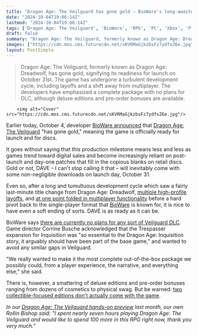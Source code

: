 ```yaml
---
title: "Dragon Age: The Veilguard has gone gold – BioWare's long-awaited return to fantasy RPGs is ready for launch this month"
date: "2024-10-04T19:06:14Z"
lastmod: "2024-10-04T19:06:14Z"
tags: ['Dragon Age: The Veilguard', 'BioWare', 'RPG', 'PC', 'Xbox', 'PlayStation', 'Single-Player', 'Action RPG', 'Fantasy']
draft: false
summary: "Dragon Age: The Veilguard, formerly known as Dragon Age: Dreadwolf, has gone gold, signifying its readiness for launch on October 31st. The game has undergone a turbulent development cycle, including layoffs and a shift away from multiplayer. The developers have emphasized a complete package with no plans for DLC, although deluxe editions and pre-order bonuses are available."
images: ["https://cdn.mos.cms.futurecdn.net/sKVRMaGjkzbsFz7ydfxZ6e.jpg"]
layout: PostSimple
---
```

> Dragon Age: The Veilguard, formerly known as Dragon Age: Dreadwolf, has gone gold, signifying its readiness for launch on October 31st. The game has undergone a turbulent development cycle, including layoffs and a shift away from multiplayer. The developers have emphasized a complete package with no plans for DLC, although deluxe editions and pre-order bonuses are available.


        <img alt="Cover" src="https://cdn.mos.cms.futurecdn.net/sKVRMaGjkzbsFz7ydfxZ6e.jpg"/>
        
Earlier today, October 4, developer [BioWare announced](https://x.com/dragonage/status/1842218290032111742) that [<u>Dragon Age: The Veilguard</u>](https://www.gamesradar.com/dragon-age-4-confirmed-release-date-solas-wishlist-news/) "has gone gold," meaning the game is officially ready for launch and for discs. 

It goes without saying that this production milestone means less and less as games trend toward digital sales and become increasingly reliant on post-launch and day-one patches that fill in the copious blanks on retail discs. Gold or not, DAVE – I can't stop calling it that – will inevitably come with some non-negligible downloads on launch day, October 31.

Even so, after a long and tumultuous development cycle which saw a fairly last-minute title change from Dragon Age: Dreadwolf, [<u>multiple high-profile layoffs</u>](https://www.gamesradar.com/bioware-lays-off-50-developers-as-part-of-a-plan-to-ensure-dragon-age-dreadwolf-is-an-outstanding-game/), and [<u>at one point folded in multiplayer functionality</u>](https://www.gamesradar.com/games/dragon-age/dragon-age-the-veilguard-devs-confirm-that-yes-multiplayer-was-toyed-with-but-thats-gone-its-straight-up-single-player-story-goodness/) before a hard pivot back to the single-player format that [BioWare](https://www.gamesradar.com/tag/bioware/) is known for, it is nice to have even a soft ending of sorts. DAVE is as ready as it can be. 

BioWare says [<u>there are currently no plans for any sort of Veilguard DLC</u>](https://www.gamesradar.com/games/dragon-age/dragon-age-the-veilguard-director-says-there-are-no-dlc-plans-because-inquisitions-expansion-should-have-been-part-of-the-base-game/). Game director Corrine Busche acknowledged that the Trespasser expansion for Inquisition was "so essential to the Dragon Age: Inquisition story, it arguably should have been part of the base game," and wanted to avoid any similar gaps in Veilguard. 

"We really wanted to make it the most complete out-of-the-box package we possibly could, from a player experience, the narrative, and everything else," she said. 

There is, however, a smattering of deluxe editions and pre-order bonuses ranging from dozens of cosmetics to physical swag. But be warned: [<u>two collectible-focused editions don't actually come with the game</u>](https://www.gamesradar.com/games/dragon-age/dragon-age-the-veilguard-gets-the-ea-special-23-deluxe-exclusive-cosmetics-2-editions-that-dont-include-the-game-pre-order-armor-and-3-artbook-editions-alone/). 

*In our *[<u><em>Dragon Age: The Veilguard hands-on preview</em></u>](https://www.gamesradar.com/games/dragon-age/dragon-age-the-veilguard-hands-on-preview/)* last month, our own Rollin Bishop said: "I spent nearly seven hours playing Dragon Age: The Veilguard and would like to spend 100 more in this RPG right now, thank you very much."*
        